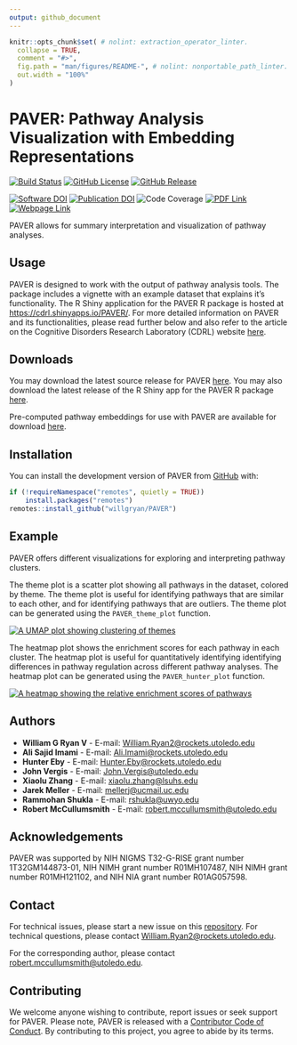 ```yaml
---
output: github_document
---
```


<!-- README.md is generated from README.Rmd. Please edit that file -->

```r
knitr::opts_chunk$set( # nolint: extraction_operator_linter.
  collapse = TRUE,
  comment = "#>",
  fig.path = "man/figures/README-", # nolint: nonportable_path_linter.
  out.width = "100%"
)
```

# PAVER: Pathway Analysis Visualization with Embedding Representations

<!-- badges: start -->
[![Build Status](https://github.com/willgryan/PAVER/actions/workflows/rworkflows.yml/badge.svg)](https://github.com/willgryan/PAVER/actions/workflows/rworkflows.yml)
[![GitHub License](https://img.shields.io/github/license/willgryan/paver)](https://github.com/willgryan/PAVER/blob/main/LICENSE.md)
[![GitHub Release](https://img.shields.io/github/v/release/willgryan/paver)](https://github.com/willgryan/PAVER/releases/latest)

[![Software DOI](https://img.shields.io/badge/DOI-10.5281%2Fzenodo.8156248-blue?logo=github)](https://doi.org/10.5281/zenodo.8156248)
[![Publication DOI](https://img.shields.io/badge/DOI-10.6026%2F973206300200700-blue?logo=pubmed)](https://doi.org/10.6026/973206300200700)
![Code Coverage](https://img.shields.io/codecov/c/gh/willgryan/paver)
[![PDF Link](https://img.shields.io/badge/PDF-Download-blue?logo=adobeacrobatreader)](https://www.bioinformation.net/020/973206300200700.pdf)
[![Webpage Link](https://img.shields.io/badge/Link-Download-blue?logo=html5)](https://www.bioinformation.net/020/973206300200700.htm)
<!-- badges: end -->

PAVER allows for summary interpretation and visualization of pathway analyses.

## Usage

PAVER is designed to work with the output of pathway analysis tools. The package includes a vignette with an example dataset that explains it's functionality. The R Shiny application for the PAVER R package is hosted at [https://cdrl.shinyapps.io/PAVER/](https://cdrl.shinyapps.io/PAVER/). For more detailed information on PAVER and its functionalities, please read further below and also refer to the article on the Cognitive Disorders Research Laboratory (CDRL) website [here](https://cdrl-ut.org/project/projects_and_posters/paver/).

## Downloads

You may download the latest source release for PAVER [here](https://github.com/willgryan/PAVER/releases/latest). You may also download the latest release of the R Shiny app for the PAVER R package [here](https://github.com/willgryan/PAVER_shiny/releases/latest).

Pre-computed pathway embeddings for use with PAVER are available for download [here](https://github.com/willgryan/PAVER_embeddings).

## Installation

You can install the development version of PAVER from [GitHub](https://github.com/) with:

``` r
if (!requireNamespace("remotes", quietly = TRUE))
    install.packages("remotes")
remotes::install_github("willgryan/PAVER")
```

## Example

PAVER offers different visualizations for exploring and interpreting pathway clusters.

The theme plot is a scatter plot showing all pathways in the dataset, colored by theme. The theme plot is useful for identifying pathways that are similar to each other, and for identifying pathways that are outliers. The theme plot can be generated using the `PAVER_theme_plot` function.

[![A UMAP plot showing clustering of themes](man/figures/README-theme_plot.jpg)](man/figures/README-theme_plot.jpg)

The heatmap plot shows the enrichment scores for each pathway in each cluster. The heatmap plot is useful for quantitatively identifying identifying differences in pathway regulation across different pathway analyses. The heatmap plot can be generated using the `PAVER_hunter_plot` function.

[![A heatmap showing the relative enrichment scores of pathways](man/figures/README-hunter_plot.jpg)](man/figures/README-hunter_plot.jpg)

## Authors

- **William G Ryan V** - E-mail: [William.Ryan2@rockets.utoledo.edu](mailto:William.Ryan2@rockets.utoledo.edu)
- **Ali Sajid Imami** - E-mail: [Ali.Imami@rockets.utoledo.edu](mailto:Ali.Imami@rockets.utoledo.edu)
- **Hunter Eby** - E-mail: [Hunter.Eby@rockets.utoledo.edu](mailto:Hunter.Eby@rockets.utoledo.edu)
- **John Vergis** - E-mail: [John.Vergis@utoledo.edu](mailto:John.Vergis@utoledo.edu)
- **Xiaolu Zhang** - E-mail: [xiaolu.zhang@lsuhs.edu](mailto:xiaolu.zhang@lsuhs.edu)
- **Jarek Meller** - E-mail: [mellerj@ucmail.uc.edu](mailto:mellerj@ucmail.uc.edu)
- **Rammohan Shukla** - E-mail: [rshukla@uwyo.edu](mailto:rshukla@uwyo.edu)
- **Robert McCullumsmith** - E-mail: [robert.mccullumsmith@utoledo.edu](mailto:robert.mccullumsmith@utoledo.edu)

## Acknowledgements

PAVER was supported by NIH NIGMS T32-G-RISE grant number 1T32GM144873-01, NIH NIMH grant number R01MH107487, NIH NIMH grant number R01MH121102, and NIH NIA grant number R01AG057598.

## Contact

For technical issues, please start a new issue on this [repository](https://github.com/willgryan/PAVER/issues). For technical questions, please contact [William.Ryan2@rockets.utoledo.edu](mailto:William.Ryan2@rockets.utoledo.edu).

For the corresponding author, please contact [robert.mccullumsmith@utoledo.edu](mailto:robert.mccullumsmith@utoledo.edu).

## Contributing

We welcome anyone wishing to contribute, report issues or seek support for PAVER. Please note, PAVER is released with a [Contributor Code of Conduct](CODE_OF_CONDUCT.md). By contributing to this project, you agree to abide by its terms.
